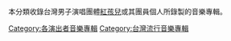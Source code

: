 本分類收錄台灣男子演唱團體[[紅孩兒_(團體)|紅孩兒]]或其團員個人所錄製的音樂專輯。

[[Category:各演出者音樂專輯|Category:各演出者音樂專輯]]
[[Category:台灣流行音樂專輯|Category:台灣流行音樂專輯]]